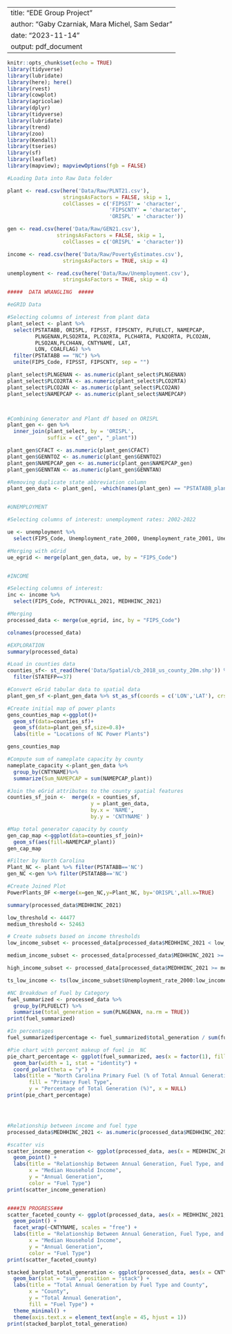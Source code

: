 ----
title: "EDE Group Project"
author: "Gaby Czarniak, Mara Michel, Sam Sedar"
date: "2023-11-14"
output: pdf_document
---

```r
knitr::opts_chunk$set(echo = TRUE)
library(tidyverse)
library(lubridate)
library(here); here()
library(rvest)
library(cowplot)
library(agricolae)
library(dplyr)
library(tidyverse)
library(lubridate)
library(trend)
library(zoo) 
library(Kendall)
library(tseries)
library(sf)
library(leaflet)
library(mapview); mapviewOptions(fgb = FALSE)
```



```r

#Loading Data into Raw Data folder

plant <- read.csv(here('Data/Raw/PLNT21.csv'),
                  stringsAsFactors = FALSE, skip = 1, 
                  colClasses = c('FIPSST' = 'character', 
                                 'FIPSCNTY' = 'character',
                                 'ORISPL' = 'character'))

gen <- read.csv(here('Data/Raw/GEN21.csv'), 
                stringsAsFactors = FALSE, skip = 1, 
                  colClasses = c('ORISPL' = 'character'))

income <- read.csv(here('Data/Raw/PovertyEstimates.csv'), 
                  stringsAsFactors = TRUE, skip = 4)

unemployment <- read.csv(here('Data/Raw/Unemployment.csv'), 
                  stringsAsFactors = TRUE, skip = 4)

```


```r
#####  DATA WRANGLING  #####

#eGRID Data

#Selecting columns of interest from plant data
plant_select <- plant %>%
  select(PSTATABB, ORISPL, FIPSST, FIPSCNTY, PLFUELCT, NAMEPCAP,
         PLNGENAN,PLSO2RTA, PLCO2RTA, PLCH4RTA, PLN2ORTA, PLCO2AN, 
         PLSO2AN,PLCH4AN, CNTYNAME, LAT,
         LON, COALFLAG) %>%
  filter(PSTATABB == "NC") %>%
  unite(FIPS_Code, FIPSST, FIPSCNTY, sep = "")

plant_select$PLNGENAN <- as.numeric(plant_select$PLNGENAN)
plant_select$PLCO2RTA <- as.numeric(plant_select$PLCO2RTA)
plant_select$PLCO2AN <- as.numeric(plant_select$PLCO2AN)
plant_select$NAMEPCAP <- as.numeric(plant_select$NAMEPCAP)



#Combining Generator and Plant df based on ORISPL
plant_gen <- gen %>%
  inner_join(plant_select, by = 'ORISPL', 
             suffix = c("_gen", "_plant"))

plant_gen$CFACT <- as.numeric(plant_gen$CFACT)
plant_gen$GENNTOZ <- as.numeric(plant_gen$GENNTOZ)
plant_gen$NAMEPCAP_gen <- as.numeric(plant_gen$NAMEPCAP_gen)
plant_gen$GENNTAN <- as.numeric(plant_gen$GENNTAN)

#Removing duplicate state abbreviation column
plant_gen_data <- plant_gen[, -which(names(plant_gen) == "PSTATABB_plant")]


#UNEMPLOYMENT

#Selecting columns of interest: unemployment rates: 2002-2022

ue <- unemployment %>%
  select(FIPS_Code,	Unemployment_rate_2000,	Unemployment_rate_2001,	Unemployment_rate_2002,	Unemployment_rate_2003,	Unemployment_rate_2004,	Unemployment_rate_2005,	Unemployment_rate_2006,	Unemployment_rate_2007,	Unemployment_rate_2008,	Unemployment_rate_2009,	Unemployment_rate_2010,	Unemployment_rate_2011,	Unemployment_rate_2012,	Unemployment_rate_2013,	Unemployment_rate_2014,	Unemployment_rate_2015,	Unemployment_rate_2016,	Unemployment_rate_2017,	Unemployment_rate_2018,	Unemployment_rate_2019,	Unemployment_rate_2020,	Unemployment_rate_2021,	Unemployment_rate_2022)

#Merging with eGrid
ue_egrid <- merge(plant_gen_data, ue, by = "FIPS_Code")


#INCOME

#Selecting columns of interest: 
inc <- income %>%
  select(FIPS_Code, PCTPOVALL_2021, MEDHHINC_2021)

#Merging
processed_data <- merge(ue_egrid, inc, by = "FIPS_Code")

colnames(processed_data)


```
```r
#EXPLORATION
summary(processed_data)


```

```r
#Load in counties data
counties_sf<- st_read(here('Data/Spatial/cb_2018_us_county_20m.shp')) %>% 
  filter(STATEFP==37)

#Convert eGrid tabular data to spatial data
plant_gen_sf <-plant_gen_data %>% st_as_sf(coords = c('LON','LAT'), crs=4269)

#Create initial map of power plants
gens_counties_map <-ggplot()+
  geom_sf(data=counties_sf)+
  geom_sf(data=plant_gen_sf,size=0.8)+
  labs(title = "Locations of NC Power Plants")

gens_counties_map

#Compute sum of nameplate capacity by county
nameplate_capacity <-plant_gen_data %>%
  group_by(CNTYNAME)%>%
  summarize(Sum_NAMEPCAP = sum(NAMEPCAP_plant))

#Join the eGrid attributes to the county spatial features
counties_sf_join <-  merge(x = counties_sf,
                           y = plant_gen_data, 
                           by.x = 'NAME', 
                           by.y = 'CNTYNAME' )

#Map total generator capacity by county
gen_cap_map <-ggplot(data=counties_sf_join)+
  geom_sf(aes(fill=NAMEPCAP_plant))
gen_cap_map

```



```r

#Filter by North Carolina
Plant_NC <- plant %>% filter(PSTATABB=='NC')
gen_NC <-gen %>% filter(PSTATABB=='NC')

#Create Joined Plot
PowerPlants_DF <-merge(x=gen_NC,y=Plant_NC, by='ORISPL',all.x=TRUE)
```

```r

summary(processed_data$MEDHHINC_2021)

low_threshold <- 44477
medium_threshold <- 52463

# Create subsets based on income thresholds
low_income_subset <- processed_data[processed_data$MEDHHINC_2021 < low_threshold, ]

medium_income_subset <- processed_data[processed_data$MEDHHINC_2021 >= low_threshold & processed_data$MEDHHINC_2021 < medium_threshold, ]

high_income_subset <- processed_data[processed_data$MEDHHINC_2021 >= medium_threshold, ]

ts_low_income <- ts(low_income_subset$Unemployment_rate_2000:low_income_subset$Unemployment_rate_2022, start = min(low_income_subset$YEAR), end = max(low_income_subset$YEAR))


```


```r

#NC Breakdown of Fuel by Category
fuel_summarized <- processed_data %>%
  group_by(PLFUELCT) %>%
  summarise(total_generation = sum(PLNGENAN, na.rm = TRUE))
print(fuel_summarized)

#In percentages
fuel_summarized$percentage <- fuel_summarized$total_generation / sum(fuel_summarized$total_generation) * 100

#Pie chart with percent makeup of fuel in  NC
pie_chart_percentage <- ggplot(fuel_summarized, aes(x = factor(1), fill = PLFUELCT, y = percentage)) +
  geom_bar(width = 1, stat = "identity") +
  coord_polar(theta = "y") +
  labs(title = "North Carolina Primary Fuel (% of Total Annual Generation)",
       fill = "Primary Fuel Type",
       y = "Percentage of Total Generation (%)", x = NULL)
print(pie_chart_percentage)




#Relationship between income and fuel type
processed_data$MEDHHINC_2021 <- as.numeric(processed_data$MEDHHINC_2021)

#scatter vis
scatter_income_generation <- ggplot(processed_data, aes(x = MEDHHINC_2021, y = PLNGENAN, color = PLFUELCT)) +
  geom_point() +
  labs(title = "Relationship Between Annual Generation, Fuel Type, and Income",
       x = "Median Household Income",
       y = "Annual Generation",
       color = "Fuel Type")
print(scatter_income_generation)


####IN PROGRESS###
scatter_faceted_county <- ggplot(processed_data, aes(x = MEDHHINC_2021, y = PLNGENAN, color = PLFUELCT)) +
  geom_point() +
  facet_wrap(~CNTYNAME, scales = "free") +
  labs(title = "Relationship Between Annual Generation, Fuel Type, and Income by County",
       x = "Median Household Income",
       y = "Annual Generation",
       color = "Fuel Type")
print(scatter_faceted_county)

stacked_barplot_total_generation <- ggplot(processed_data, aes(x = CNTYNAME, y = PLNGENAN, fill = PLFUELCT)) +
  geom_bar(stat = "sum", position = "stack") +
  labs(title = "Total Annual Generation by Fuel Type and County",
       x = "County",
       y = "Total Annual Generation",
       fill = "Fuel Type") +
  theme_minimal() +
  theme(axis.text.x = element_text(angle = 45, hjust = 1))
print(stacked_barplot_total_generation)

```
